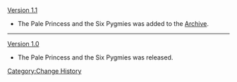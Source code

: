 [[Version 1.1]]
* The Pale Princess and the Six Pygmies was added to the [[Archive]].
----
[[Version 1.0]]
* The Pale Princess and the Six Pygmies was released.
<noinclude>[[Category:Change History]]</noinclude>